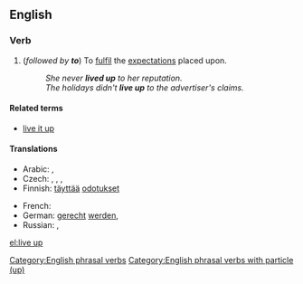 ==English==

===Verb===
{{en-verb|inf=[[live]] [[up]]|lives up|living up|lived up}}

# {{intransitive}} (''followed by '''to''''') To [[fulfil]] the [[expectation]]s placed upon.
#: ''She never '''lived up''' to her reputation.''
#: ''The holidays didn't '''live up''' to the advertiser's claims.''

====Related terms====
* [[live it up]]

====Translations====
{{trans-top|To fulfil the expectations placed upon}}
* Arabic: {{t-|ar|ارتقى إلى|sc=Arab}}, {{t-|ar|كان في مستوى|sc=Arab}}
* Czech: {{t-|cs|splnit}}, {{t-|cs|naplnit}}, {{t-|cs|dostát}}, {{t+|cs|odpovídat}}
* Finnish: [[täyttää]] [[odotus|odotukset]]
{{trans-mid}}
* French: {{t+|fr|être à la hauteur}}
* German: [[gerecht]] [[werden]], {{t+|de|halten}}
* Russian: {{t+|ru|оправдывать|tr=oprávdyvatʹ}} {{impf}}, {{t+|ru|оправдать|tr=opravdátʹ}} {{pf}}
{{trans-bottom}}

[[Category:English phrasal verbs]]
[[Category:English phrasal verbs with particle (up)]]

[[el:live up]]